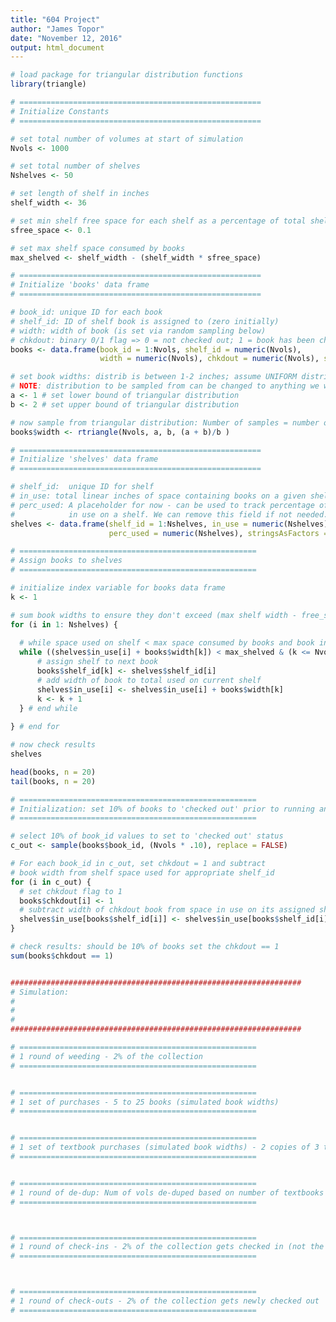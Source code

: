 ```yaml
---
title: "604 Project"
author: "James Topor"
date: "November 12, 2016"
output: html_document
---
```


```r
# load package for triangular distribution functions
library(triangle)

# ======================================================
# Initialize Constants
# ======================================================

# set total number of volumes at start of simulation
Nvols <- 1000

# set total number of shelves
Nshelves <- 50

# set length of shelf in inches
shelf_width <- 36

# set min shelf free space for each shelf as a percentage of total shelf width
sfree_space <- 0.1

# set max shelf space consumed by books
max_shelved <- shelf_width - (shelf_width * sfree_space)

# ======================================================
# Initialize 'books' data frame
# ======================================================

# book_id: unique ID for each book
# shelf_id: ID of shelf book is assigned to (zero initially)
# width: width of book (is set via random sampling below)
# chkdout: binary 0/1 flag => 0 = not checked out; 1 = book has been checked out
books <- data.frame(book_id = 1:Nvols, shelf_id = numeric(Nvols),
                    width = numeric(Nvols), chkdout = numeric(Nvols), stringsAsFactors = FALSE)

# set book widths: distrib is between 1-2 inches; assume UNIFORM distribution
# NOTE: distribution to be sampled from can be changed to anything we want
a <- 1 # set lower bound of triangular distribution
b <- 2 # set upper bound of triangular distribution

# now sample from triangular distribution: Number of samples = number of books ('Nvols')
books$width <- rtriangle(Nvols, a, b, (a + b)/b )

# ======================================================
# Initialize 'shelves' data frame
# ======================================================

# shelf_id:  unique ID for shelf
# in_use: total linear inches of space containing books on a given shelf
# perc_used: A placeholder for now - can be used to track percentage of space currently
#            in use on a shelf. We can remove this field if not needed.
shelves <- data.frame(shelf_id = 1:Nshelves, in_use = numeric(Nshelves), 
                      perc_used = numeric(Nshelves), stringsAsFactors = FALSE)

# =====================================================
# Assign books to shelves
# =====================================================

# initialize index variable for books data frame
k <- 1

# sum book widths to ensure they don't exceed (max shelf width - free_space)
for (i in 1: Nshelves) {
  
  # while space used on shelf < max space consumed by books and book index < Nvols
  while ((shelves$in_use[i] + books$width[k]) < max_shelved & (k <= Nvols) ) {
      # assign shelf to next book
      books$shelf_id[k] <- shelves$shelf_id[i]
      # add width of book to total used on current shelf
      shelves$in_use[i] <- shelves$in_use[i] + books$width[k]
      k <- k + 1
  } # end while
  
} # end for

# now check results
shelves

head(books, n = 20)
tail(books, n = 20)

# =====================================================
# Initialization: set 10% of books to 'checked out' prior to running any simulations
# =====================================================

# select 10% of book_id values to set to 'checked out' status
c_out <- sample(books$book_id, (Nvols * .10), replace = FALSE)

# For each book_id in c_out, set chkdout = 1 and subtract
# book width from shelf space used for appropriate shelf_id
for (i in c_out) {
  # set chkdout flag to 1
  books$chkdout[i] <- 1
  # subtract width of chkdout book from space in use on its assigned shelf
  shelves$in_use[books$shelf_id[i]] <- shelves$in_use[books$shelf_id[i]] - books$width[i]
}

# check results: should be 10% of books set the chkdout == 1
sum(books$chkdout == 1)


#################################################################
# Simulation: 
#
#
#
#################################################################

# =====================================================
# 1 round of weeding - 2% of the collection
# =====================================================


# =====================================================
# 1 set of purchases - 5 to 25 books (simulated book widths)
# =====================================================


# =====================================================
# 1 set of textbook purchases (simulated book widths) - 2 copies of 3 to 5 books
# =====================================================


# =====================================================
# 1 round of de-dup: Num of vols de-duped based on number of textbooks purchased
# =====================================================



# =====================================================
# 1 round of check-ins - 2% of the collection gets checked in (not the same as the check outs)
# =====================================================



# =====================================================
# 1 round of check-outs - 2% of the collection gets newly checked out
# =====================================================




```